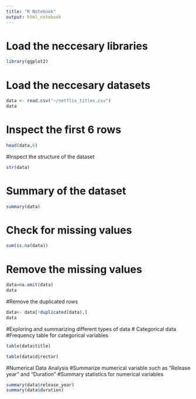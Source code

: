 ```yaml
---
title: "R Notebook"
output: html_notebook
---
```


# Load the neccesary libraries
```r
library(ggplot2)
```

# Load the neccesary datasets
```r
data <- read.csv("~/netflix_titles.csv")
data
```
# Inspect the first 6 rows
```r
head(data,6)
```

#Inspect the structure of the dataset
```r
str(data)
```
# Summary of the dataset
```r
summary(data)
```
# Check for missing values
```r
sum(is.na(data))
```
# Remove the missing values
```r
data=na.omit(data)
data
```
#Remove the duplicated rows
```r
data<- data[!duplicated(data),]
data
```
#Exploring and summarizing different types of data # Categorical data #Frequency table for categorical variables

```r
table(data$title)
```
```r
table(data$director)
```
#Numerical Data Analysis
#Summarize mumerical variable such as “Release year” and “Duration”
#Summary statistics for numerical variables
```r
summary(data$release_year)
summary(data$duration)
```



